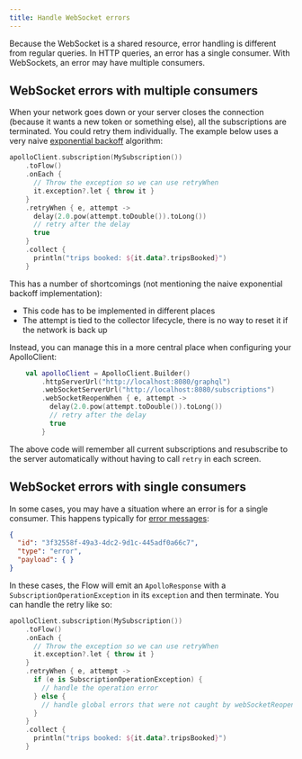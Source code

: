 ```yaml
---
title: Handle WebSocket errors
---
```


Because the WebSocket is a shared resource, error handling is different from regular queries. In HTTP queries, an error has a single consumer. With WebSockets, an error may have multiple consumers.

## WebSocket errors with multiple consumers

When your network goes down or your server closes the connection (because it wants a new token or something else), all the subscriptions are terminated. You could retry them individually. The example below uses a very naive [exponential backoff](https://en.wikipedia.org/wiki/Exponential_backoff) algorithm:

```kotlin
apolloClient.subscription(MySubscription())
    .toFlow()
    .onEach {
      // Throw the exception so we can use retryWhen
      it.exception?.let { throw it }
    }
    .retryWhen { e, attempt ->
      delay(2.0.pow(attempt.toDouble()).toLong())
      // retry after the delay
      true
    }
    .collect {
      println("trips booked: ${it.data?.tripsBooked}")
    }
```

This has a number of shortcomings (not mentioning the naive exponential backoff implementation):
- This code has to be implemented in different places
- The attempt is tied to the collector lifecycle, there is no way to reset it if the network is back up

Instead, you can manage this in a more central place when configuring your ApolloClient:

```kotlin
    val apolloClient = ApolloClient.Builder()
        .httpServerUrl("http://localhost:8080/graphql")
        .webSocketServerUrl("http://localhost:8080/subscriptions")
        .webSocketReopenWhen { e, attempt ->
          delay(2.0.pow(attempt.toDouble()).toLong())
          // retry after the delay
          true
        }
```

The above code will remember all current subscriptions and resubscribe to the server automatically without having to call `retry`
in each screen.

## WebSocket errors with single consumers

In some cases, you may have a situation where an error is for a single consumer. This happens typically for [error messages](https://github.com/enisdenjo/graphql-ws/blob/master/PROTOCOL.md#error):

```json
{
  "id": "3f32558f-49a3-4dc2-9d1c-445adf0a66c7",
  "type": "error",
  "payload": { }
}
```

In these cases, the Flow will emit an `ApolloResponse` with a `SubscriptionOperationException` in its `exception` and then terminate. You can handle the retry like so:

```kotlin
apolloClient.subscription(MySubscription())
    .toFlow()
    .onEach {
      // Throw the exception so we can use retryWhen
      it.exception?.let { throw it }
    }
    .retryWhen { e, attempt ->
      if (e is SubscriptionOperationException) {
        // handle the operation error
      } else {
        // handle global errors that were not caught by webSocketReopenWhen
      }
    }
    .collect {
      println("trips booked: ${it.data?.tripsBooked}")
    }
```
